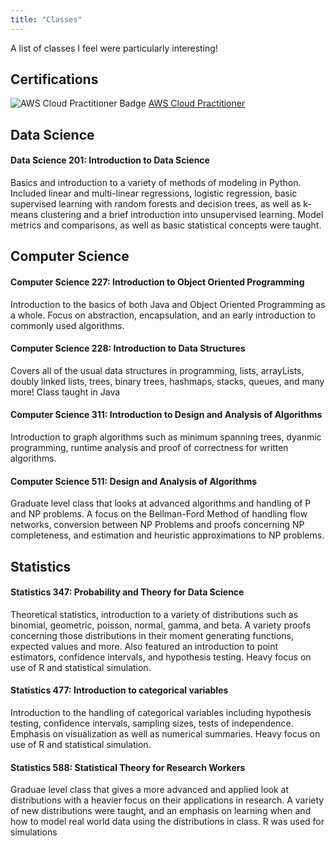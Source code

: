 ```yaml
---
title: "Classes"
---
```


A list of classes I feel were particularly interesting!

## Certifications

![AWS Cloud Practitioner Badge](./aws-certified-cloud-practitioner.png) [AWS Cloud Practitioner](https://www.credly.com/badges/9b82447e-70f1-4d09-a99c-b44662639056/public_url)

## Data Science

#### Data Science 201: Introduction to Data Science
Basics and introduction to a variety of methods of modeling in Python. Included linear and multi-linear regressions, logistic regression, basic supervised learning with random forests and decision trees, as well as k-means clustering and a brief introduction into unsupervised learning. Model metrics and comparisons, as well as basic statistical concepts were taught.

## Computer Science

#### Computer Science 227: Introduction to Object Oriented Programming
Introduction to the basics of both Java and Object Oriented Programming as a whole. Focus on abstraction, encapsulation, and an early introduction to commonly used algorithms.

#### Computer Science 228: Introduction to Data Structures
Covers all of the usual data structures in programming, lists, arrayLists, doubly linked lists, trees, binary trees, hashmaps, stacks, queues, and many more! Class taught in Java

#### Computer Science 311: Introduction to Design and Analysis of Algorithms
Introduction to graph algorithms such as minimum spanning trees, dyanmic programming, runtime analysis and proof of correctness for written algorithms.

#### Computer Science 511: Design and Analysis of Algorithms
Graduate level class that looks at advanced algorithms and handling of P and NP problems. A focus on the Bellman-Ford Method of handling flow networks, conversion between NP Problems and proofs concerning NP completeness, and estimation and heuristic approximations to NP problems.

## Statistics

#### Statistics 347: Probability and Theory for Data Science
Theoretical statistics, introduction to a variety of distributions such as binomial, geometric, poisson, normal, gamma, and beta. A variety proofs concerning those distributions in their moment generating functions, expected values and more. Also featured an introduction to point estimators, confidence intervals, and hypothesis testing. Heavy focus on use of R and statistical simulation.

#### Statistics 477: Introduction to categorical variables
Introduction to the handling of categorical variables including hypothesis testing, confidence intervals, sampling sizes, tests of independence. Emphasis on visualization as well as numerical summaries. Heavy focus on use of R and statistical simulation.

#### Statistics 588: Statistical Theory for Research Workers
Graduae level class that gives a more advanced and applied look at distributions with a heavier focus on their applications in research. A variety of new distributions were taught, and an emphasis on learning when and how to model real world data using the distributions in class. R was used for simulations
